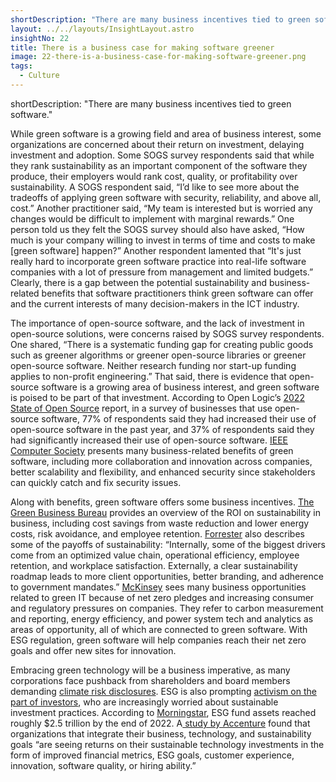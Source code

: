 ```yaml
---
shortDescription: "There are many business incentives tied to green software."
layout: ../../layouts/InsightLayout.astro
insightNo: 22
title: There is a business case for making software greener
image: 22-there-is-a-business-case-for-making-software-greener.png
tags:
  - Culture
---
```

shortDescription: "There are many business incentives tied to green software."

While green software is a growing field and area of business interest, some organizations are concerned about their return on investment, delaying investment and adoption. Some SOGS survey respondents said that while they rank sustainability as an important component of the software they produce, their employers would rank cost, quality, or profitability over sustainability. A SOGS respondent said, “I’d like to see more about the tradeoffs of applying green software with security, reliability, and above all, cost.” Another practitioner said, “My team is interested but is worried any changes would be difficult to implement with marginal rewards.” One person told us they felt the SOGS survey should also have asked, “How much is your company willing to invest in terms of time and costs to make [green software] happen?” Another respondent lamented that “It's just really hard to incorporate green software practice into real-life software companies with a lot of pressure from management and limited budgets.” Clearly, there is a gap between the potential sustainability and business-related benefits that software practitioners think green software can offer and the current interests of many decision-makers in the ICT industry.

The importance of open-source software, and the lack of investment in open-source solutions, were concerns raised by SOGS survey respondents. One shared, “There is a systematic funding gap for creating public goods such as greener algorithms or greener open-source libraries or greener open-source software. Neither research funding nor start-up funding applies to non-profit engineering.” That said, there is evidence that open-source software is a growing area of business interest, and green software is poised to be part of that investment. According to Open Logic’s [2022 State of Open Source](https://www.openlogic.com/resources/2022-open-source-report) report, in a survey of businesses that use open-source software, 77% of respondents said they had increased their use of open-source software in the past year, and 37% of respondents said they had significantly increased their use of open-source software. [IEEE Computer Society](https://www.computer.org/publications/tech-news/research/open-source-software-for-business-growth) presents many business-related benefits of green software, including more collaboration and innovation across companies, better scalability and flexibility, and enhanced security since stakeholders can quickly catch and fix security issues.

Along with benefits, green software offers some business incentives. [The Green Business Bureau](https://greenbusinessbureau.com/topics/sustainability-benefits-topics/the-return-on-investment-roi-of-sustainable-business/) provides an overview of the ROI on sustainability in business, including cost savings from waste reduction and lower energy costs, risk avoidance, and employee retention. [Forrester](https://www.forrester.com/blogs/green-leads-to-green-sustainability-pays/) also describes some of the payoffs of sustainability: “Internally, some of the biggest drivers come from an optimized value chain, operational efficiency, employee retention, and workplace satisfaction. Externally, a clear sustainability roadmap leads to more client opportunities, better branding, and adherence to government mandates.” [McKinsey](https://www.mckinsey.com/capabilities/sustainability/our-insights/accelerating-toward-net-zero-the-green-business-building-opportunity) sees many business opportunities related to green IT because of net zero pledges and increasing consumer and regulatory pressures on companies. They refer to carbon measurement and reporting, energy efficiency, and power system tech and analytics as areas of opportunity, all of which are connected to green software. With ESG regulation, green software will help companies reach their net zero goals and offer new sites for innovation.

Embracing green technology will be a business imperative, as many corporations face pushback from shareholders and board members demanding [climate risk disclosures](https://hbr.org/2021/04/shareholders-are-pressing-for-climate-risk-disclosures-thats-good-for-everyone). ESG is also prompting [activism on the part of investors](https://hbr.org/2019/05/the-investor-revolution), who are increasingly worried about sustainable investment practices. According to [Morningstar](https://www.morningstar.com/lp/global-esg-flows), ESG fund assets reached roughly $2.5 trillion by the end of 2022. A[ study by Accenture](https://www.accenture.com/content/dam/accenture/final/a-com-migration/pdf/pdf-177/accenture-tech-sustainability-uniting-sustainability-and-technology.pdf#zoom=40) found that organizations that integrate their business, technology, and sustainability goals “are seeing returns on their sustainable technology investments in the form of improved financial metrics, ESG goals, customer experience, innovation, software quality, or hiring ability.”